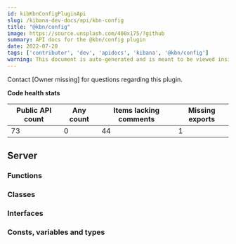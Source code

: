 ```yaml
---
id: kibKbnConfigPluginApi
slug: /kibana-dev-docs/api/kbn-config
title: "@kbn/config"
image: https://source.unsplash.com/400x175/?github
summary: API docs for the @kbn/config plugin
date: 2022-07-20
tags: ['contributor', 'dev', 'apidocs', 'kibana', '@kbn/config']
warning: This document is auto-generated and is meant to be viewed inside our experimental, new docs system. Reach out in #docs-engineering for more info.
---
```




Contact [Owner missing] for questions regarding this plugin.

**Code health stats**

| Public API count  | Any count | Items lacking comments | Missing exports |
|-------------------|-----------|------------------------|-----------------|
| 73 | 0 | 44 | 1 |

## Server

### Functions
<DocDefinitionList data={kbnConfigObj.server.functions}/>

### Classes
<DocDefinitionList data={kbnConfigObj.server.classes}/>

### Interfaces
<DocDefinitionList data={kbnConfigObj.server.interfaces}/>

### Consts, variables and types
<DocDefinitionList data={kbnConfigObj.server.misc}/>

